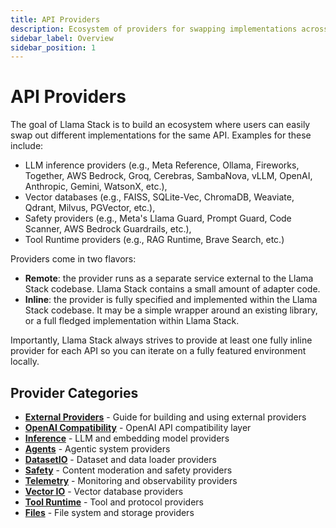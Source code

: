 ```yaml
---
title: API Providers
description: Ecosystem of providers for swapping implementations across the same API
sidebar_label: Overview
sidebar_position: 1
---
```


# API Providers

The goal of Llama Stack is to build an ecosystem where users can easily swap out different implementations for the same API. Examples for these include:
- LLM inference providers (e.g., Meta Reference, Ollama, Fireworks, Together, AWS Bedrock, Groq, Cerebras, SambaNova, vLLM, OpenAI, Anthropic, Gemini, WatsonX, etc.),
- Vector databases (e.g., FAISS, SQLite-Vec, ChromaDB, Weaviate, Qdrant, Milvus, PGVector, etc.),
- Safety providers (e.g., Meta's Llama Guard, Prompt Guard, Code Scanner, AWS Bedrock Guardrails, etc.),
- Tool Runtime providers (e.g., RAG Runtime, Brave Search, etc.)

Providers come in two flavors:
- **Remote**: the provider runs as a separate service external to the Llama Stack codebase. Llama Stack contains a small amount of adapter code.
- **Inline**: the provider is fully specified and implemented within the Llama Stack codebase. It may be a simple wrapper around an existing library, or a full fledged implementation within Llama Stack.

Importantly, Llama Stack always strives to provide at least one fully inline provider for each API so you can iterate on a fully featured environment locally.

## Provider Categories

- **[External Providers](external/index.mdx)** - Guide for building and using external providers
- **[OpenAI Compatibility](./openai.mdx)** - OpenAI API compatibility layer
- **[Inference](inference/index.mdx)** - LLM and embedding model providers
- **[Agents](agents/index.mdx)** - Agentic system providers
- **[DatasetIO](datasetio/index.mdx)** - Dataset and data loader providers
- **[Safety](safety/index.mdx)** - Content moderation and safety providers
- **[Telemetry](telemetry/index.mdx)** - Monitoring and observability providers
- **[Vector IO](vector_io/index.mdx)** - Vector database providers
- **[Tool Runtime](tool_runtime/index.mdx)** - Tool and protocol providers
- **[Files](files/index.mdx)** - File system and storage providers
